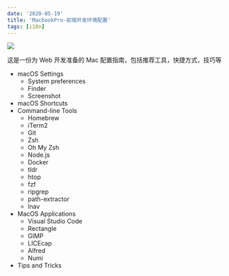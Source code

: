 ```yaml
---
date: '2020-05-19'
title: 'MacbookPro-前端开发环境配置'
tags: [i18n]
---
```


![](https://pics-rust.vercel.app/img/20200427135628.png)

这是一份为 Web 开发准备的 Mac 配置指南，包括推荐工具，快捷方式，技巧等

- macOS Settings
  - System preferences
  - Finder
  - Screenshot
- macOS Shortcuts
- Command-line Tools
  - Homebrew
  - iTerm2
  - Git
  - Zsh
  - Oh My Zsh
  - Node.js
  - Docker
  - tldr
  - htop
  - fzf
  - ripgrep
  - path-extractor
  - lnav
- MacOS Applications
  - Visual Studio Code
  - Rectangle
  - GIMP
  - LICEcap
  - Alfred
  - Numi
- Tips and Tricks
